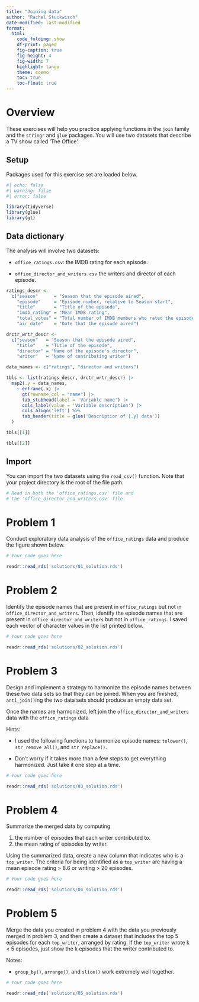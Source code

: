 ```yaml
---
title: "Joining data"
author: "Rachel Stuckwisch"
date-modified: last-modified
format:
  html:
    code_folding: show
    df-print: paged
    fig-caption: true
    fig-height: 4
    fig-width: 7
    highlight: tango
    theme: cosmo
    toc: true
    toc-float: true
---
```


# Overview

These exercises will help you practice applying functions in the `join` family and the `stringr` and `glue` packages. You will use two datasets that describe a TV show called 'The Office'.

## Setup

Packages used for this exercise set are loaded below.

```r
#| echo: false
#| warning: false
#| error: false

library(tidyverse)
library(glue)
library(gt)

```

## Data dictionary

The analysis will involve two datasets:

-   `office_ratings.csv`: the IMDB rating for each episode.

-   `office_director_and_writers.csv` the writers and director of each episode.

```r

ratings_descr <-
  c("season"      = "Season that the episode aired",
    "episode"     = "Episode number, relative to Season start",
    "title"       = "Title of the episode",
    "imdb_rating" = "Mean IMDB rating",
    "total_votes" = "Total number of IMDB members who rated the episode",
    "air_date"    = "Date that the episode aired")

drctr_wrtr_descr <- 
  c("season"   = "Season that the episode aired", 
    "title"    = "Title of the episode", 
    "director" = "Name of the episode's director", 
    "writer"   = "Name of contributing writer")

data_names <- c("ratings", "director and writers")

tbls <- list(ratings_descr, drctr_wrtr_descr) |> 
  map2(.y = data_names,
    ~ enframe(.x) |>
      gt(rowname_col = "name") |>
      tab_stubhead(label = 'Variable name') |> 
      cols_label(value = 'Variable description') |> 
      cols_align('left') %>% 
      tab_header(title = glue('Description of {.y} data'))
  )

tbls[[1]]

```

```r

tbls[[2]]

```

## Import

You can import the two datasets using the `read_csv()` function. Note that your project directory is the root of the file path.

```r

# Read in both the 'office_ratings.csv' file and 
# the 'office_director_and_writers.csv' file.

```

# Problem 1

Conduct exploratory data analysis of the `office_ratings` data and produce the figure shown below.


```r

# Your code goes here

```


```r

readr::read_rds('solutions/01_solution.rds')

```

# Problem 2

Identify the episode names that are present in `office_ratings` but not in `office_director_and_writers`. Then, identify the episode names that are present in `office_director_and_writers` but not in `office_ratings`. I saved each vector of character values in the list printed below.


```r

# Your code goes here

```


```r

readr::read_rds('solutions/02_solution.rds')

```

# Problem 3

Design and implement a strategy to harmonize the episode names between these two data sets so that they can be joined. When you are finished, `anti_join()`ing the two data sets should produce an empty data set.

Once the names are harmonized, left join the `office_director_and_writers` data with the `office_ratings` data

Hints: 

- I used the following functions to harmonize episode names: `tolower()`, `str_remove_all()`, and `str_replace()`.

- Don't worry if it takes more than a few steps to get everything harmonized. Just take it one step at a time.


```r

# Your code goes here

```


```r

readr::read_rds('solutions/03_solution.rds')

```

# Problem 4

Summarize the merged data by computing 

1. the number of episodes that each writer contributed to.
1. the mean rating of episodes by writer.

Using the summarized data, create a new column that indicates who is a `top_writer`. The criteria for being identified as a `top_writer` are having a mean episode rating > 8.6 or writing > 20 episodes.


```r

# Your code goes here

```


```r

readr::read_rds('solutions/04_solution.rds')

```

# Problem 5

Merge the data you created in problem 4 with the data you previously merged in problem 3, and then create a dataset that includes the top 5 episodes for each `top_writer`, arranged by rating. If the `top_writer` wrote k < 5 episodes, just show the k episodes that the writer contributed to. 

Notes: 

- `group_by()`, `arrange()`, and `slice()` work extremely well together.


```r

# Your code goes here

```


```r

readr::read_rds('solutions/05_solution.rds')

```










